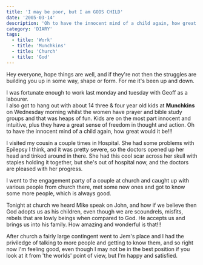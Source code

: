 ```yaml
---
title: 'I may be poor, but I am GODS CHILD'
date: '2005-03-14'
description: 'Oh to have the innocent mind of a child again, how great would it be!!!'
category: 'DIARY'
tags:
  - title: 'Work'
  - title: 'Munchkins'
  - title: 'Church'
  - title: 'God'
---
```


Hey everyone, hope things are well, and if they're not then the struggles are building you up in some way, shape or form. For me it's been up and down.

I was fortunate enough to work last monday and tuesday with Geoff as a labourer.  
I also got to hang out with about 14 three &amp; four year old kids at **Munchkins** on Wednesday morning whilst the women have prayer and bible study groups and that was heaps of fun. Kids are on the most part innocent and intuitive, plus they have a great sense of freedom in thought and action. Oh to have the innocent mind of a child again, how great would it be!!!

I visited my cousin a couple times in Hospital. She had some problems with Epilepsy I think, and it was pretty severe, so the doctors opened up her head and tinked around in there. She had this cool scar across her skull with staples holding it together, but she's out of hospital now, and the doctors are pleased with her progress.

I went to the engagement party of a couple at church and caught up with various people from church there, met some new ones and got to know some more people, which is always good.

Tonight at church we heard Mike speak on John, and how if we believe then God adopts us as his children, even though we are scoundrels, misfits, rebels that are lowly beings when compared to God. He accepts us and brings us into his family. How amazing and wonderful is that!!!

After church a fairly large contingent went to Jem's place and I had the priviledge of talking to more people and getting to know them, and so right now I'm feeling good, even though I may not be in the best position if you look at it from 'the worlds' point of view, but I'm happy and satisfied.
